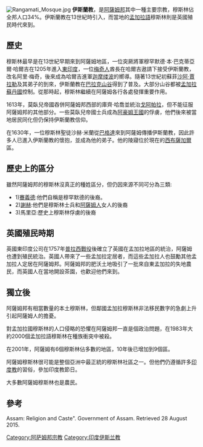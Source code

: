 [[File:Rangamati_Mosque.jpg|thumb]]
'''伊斯蘭教'''，是[[阿薩姆邦|阿薩姆邦]]其中一種主要宗教，穆斯林佔全邦人口34%。伊斯蘭教在13世紀時引入，而當地的[[孟加拉語|孟加拉語]]穆斯林則是英國殖民時代來到。

==歷史==
穆斯林最早是在13世紀早期來到阿薩姆地區，一位突厥將軍穆罕默德·本·巴克蒂亞爾·哈爾吉在1205年進入[[東印度|東印度]]，一位[[梅奇人|梅奇人]]酋長在哈爾吉遨請下接受伊斯蘭教，改名阿里·梅奇，後來成為哈爾吉進軍[[迦摩缕波|迦摩缕波]]的嚮導。隨著13世紀初蘇菲[[沙阿·賈拉勒|沙阿·賈拉勒]]及其弟子的到來，伊斯蘭教在[[巴拉克山谷|巴拉克山谷]]得到了普及。大部分山谷都被[[孟加拉蘇丹國|孟加拉蘇丹國]]控制。從那時起，穆斯林繼續在阿薩姆各行各處發揮重要作用。

1613年，莫臥兒帝國吞併阿薩姆邦西部的庫齊·哈喬並統治[[戈阿帕拉|戈阿帕拉]]，但不能征服阿薩姆邦的其他部分。一些莫臥兒帝國士兵成為[[阿豪姆王國|阿豪姆王國]]的俘虜，他們後來被當地居民同化但仍保持伊斯蘭教信仰。

在1630年，一位穆斯林聖徒沙赫·米蘭從[[巴格達|巴格達]]來到阿薩姆傳播伊斯蘭教，因此許多人已進入伊斯蘭教的懷抱，並成為他的弟子。他的陵寢位於現在的[[西布薩加爾|西布薩加爾]]區。

==歷史上的區分==
雖然阿薩姆邦的穆斯林沒真正的種姓區分，但仍因來源不同可分為三類:
*1)[[賽義德|賽義德]]:他們自稱是穆罕默德的後裔。
*2)[[謝赫|謝赫]]:他們是穆斯林士兵和[[阿薩姆人|阿薩姆人]]女人的後裔
*3)馬里亞:歷史上穆斯林俘虜的後裔

==英國殖民時期==
英國東印度公司在1757年[[普拉西戰役|普拉西戰役]]後確立了英國在孟加拉地區的統治，阿薩姆也遭到殖民統治。英國人帶來了一些孟加拉定居者，而這些孟加拉人也鼓勵其他孟加拉人定居在阿薩姆邦。阿薩姆邦的肥沃土地吸引了一批來自東孟加拉的失地農民，而英國人在當地開設茶園，也歡迎他們來到。

==獨立後==
阿薩姆邦有相當數量的本土穆斯林，但鄰國孟加拉穆斯林非法移民數字的急劇上升引起阿薩姆人的擔憂。

對孟加拉國穆斯林的人口侵略的恐懼在阿薩姆邦一直是個政治問題，在1983年大約2000個孟加拉語穆斯林在種族衝突中被殺。

在2001年，阿薩姆有6個穆斯林佔多數的地區，10年後已增加到9個區。

阿薩姆穆斯林很可能是整個亞洲中最正統的穆斯林社區之一。但他們仍遵循許多[[印度教|印度教]]的習俗，參加印度教節日。

大多數阿薩姆穆斯林也是農民。

==參考==
Assam: Religion and Caste". Government of Assam. Retrieved 28 August 2015.

[[Category:阿萨姆邦宗教|Category:阿萨姆邦宗教]]
[[Category:印度伊斯兰教|Category:印度伊斯兰教]]